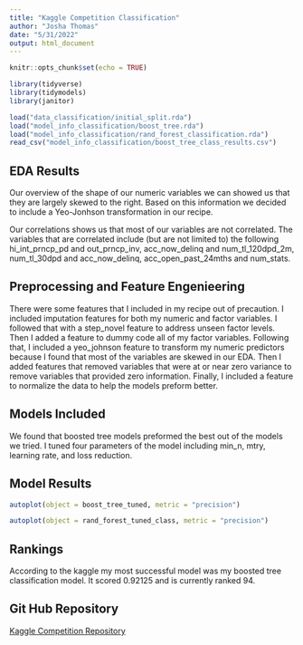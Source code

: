 ```yaml
---
title: "Kaggle Competition Classification"
author: "Josha Thomas"
date: "5/31/2022"
output: html_document
---
```


```r
knitr::opts_chunk$set(echo = TRUE)
```

```r

library(tidyverse)
library(tidymodels)
library(janitor)

```

```r

load("data_classification/initial_split.rda")
load("model_info_classification/boost_tree.rda")
load("model_info_classification/rand_forest_classification.rda")
read_csv("model_info_classification/boost_tree_class_results.csv")

```

## EDA Results

Our overview of the shape of our numeric variables we can showed us that they are largely skewed to the right. Based on this information we decided to include a Yeo-Jonhson transformation in our recipe.

Our correlations shows us that most of our variables are not correlated. The variables that are correlated include (but are not limited to) the following hi_int_prncp_pd and out_prncp_inv, acc_now_delinq and num_tl_120dpd_2m, num_tl_30dpd and acc_now_delinq, acc_open_past_24mths and num_stats.

## Preprocessing and Feature Engenieering 


There were some features that I included in my recipe out of precaution. I included imputation features for both my numeric and factor variables. I followed that with a step_novel feature to address unseen factor levels. Then I added a feature to dummy code all of my factor variables. Following that, I included a yeo_johnson feature to transform my numeric predictors because I found that most of the variables are skewed in our EDA. Then I added features that removed variables that were at or near zero variance to remove variables that provided zero information. Finally, I included a feature to normalize the data to help the models preform better. 

## Models Included

We found that boosted tree models preformed the best out of the models we tried. I tuned four parameters of the model including min_n, mtry, learning rate, and loss reduction.

## Model Results

```r

autoplot(object = boost_tree_tuned, metric = "precision")

autoplot(object = rand_forest_tuned_class, metric = "precision")

```

## Rankings

According to the kaggle my most successful model was my boosted tree classification model. It scored 0.92125 and is currently ranked 94.

## Git Hub Repository

[Kaggle Competition Repository](https://github.com/joshathomas/Kaggle_Competition)
